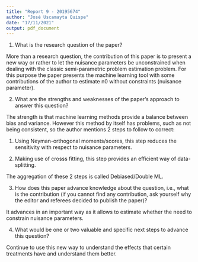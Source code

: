---
title: "Report 9 - 20195674"
author: "José Uscamayta Quispe"
date: "17/11/2021"
output: pdf_document
---

1. What is the research question of the paper?

More than a research question, the contribution of this paper is to present a new way or rather to let the     nuisance parameters be unconstrained when dealing with the classic semi-parametric problem estimation        problem. For this purpose the paper presents the machine learning tool with some contributions of the author to estimate n0 without constraints (nuisance parameter).

2. What are the strengths and weaknesses of the paper's approach to answer this question?

The strength is that machine learning methods provide a balance between bias and variance. However this method by itself has problems, such as not being consistent, so the author mentions 2 steps to follow to correct:

  1. Using Neyman-orthogonal moments/scores, this step reduces the sensitivity with respect to nuisance             parameters.

  2. Making use of crosss fitting, this step provides an efficient way of data-splitting. 

The aggregation of these 2 steps is called Debiased/Double ML.

3. How does this paper advance knowledge about the question, i.e., what is the contribution (if you cannot find any contribution, ask yourself why the editor and referees decided to publish the paper)?

It advances in an important way as it allows to estimate whether the need to constrain nuisance parameters.

4. What would be one or two valuable and specific next steps to advance this question?

Continue to use this new way to understand the effects that certain treatments have and understand them better.

